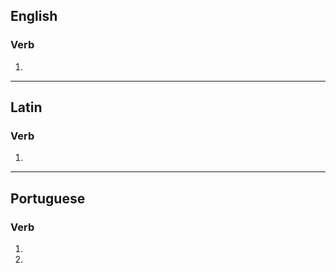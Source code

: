==English==

===Verb===
{{head|en|verb form}}

# {{en-third-person singular of|pulverize}}

----

==Latin==

===Verb===
{{la-verb-form|pulverizēs}}

# {{inflection of|pulverizō||2|s|pres|actv|subj|lang=la}}

----

==Portuguese==

===Verb===
{{head|pt|verb form}}

# {{pt-verb form of|pulverizar|ar|subjunctive|present|singular|second}}
# {{pt-verb form of|pulverizar|ar|imperative|negative|singular|second}}
